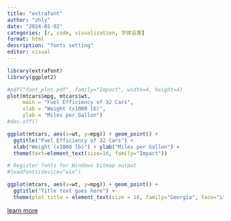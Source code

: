 ---
title: "extrafont"
author: "zhly"
date: "2024-01-02"
categories: [r, code, visualization, 字体设置]
format: html
description: "fonts setting"
editor: visual
---

```{r,message=FALSE}
library(extrafont)
library(ggplot2)
```

```{r,warning=FALSE}
#pdf("font_plot.pdf", family="Impact", width=4, height=4)
plot(mtcars$mpg, mtcars$wt, 
     main = "Fuel Efficiency of 32 Cars",
     xlab = "Weight (x1000 lb)",
     ylab = "Miles per Gallon")
#dev.off()
```

```{r}
ggplot(mtcars, aes(x=wt, y=mpg)) + geom_point() +
  ggtitle("Fuel Efficiency of 32 Cars") +
  xlab("Weight (x1000 lb)") + ylab("Miles per Gallon") +
  theme(text=element_text(size=16, family="Impact"))
```

```{r}
# Register fonts for Windows bitmap output
#loadfonts(device="win")
```

```{r}
ggplot(mtcars, aes(x=wt, y=mpg)) + geom_point() +
  ggtitle("Title text goes here") +
  theme(plot.title = element_text(size = 16, family="Georgia", face="italic"))
```

[learn more](https://github.com/wch/extrafont)
